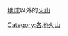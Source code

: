 {{Commons category|Extraterrestrial volcanoes}}

[[地球|地球]]以外的[[火山|火山]]

[[Category:各地火山|Category:各地火山]]